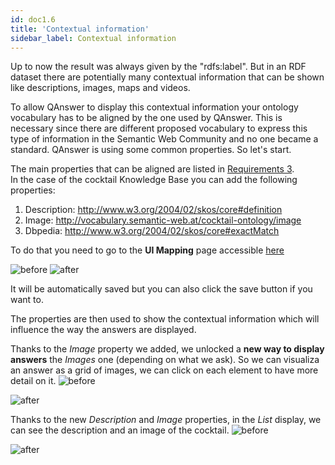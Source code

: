 ```yaml
---
id: doc1.6
title: 'Contextual information'
sidebar_label: Contextual information
---
```



Up to now the result was always given by the "rdfs:label". But in an RDF dataset there are potentially many contextual information that can be shown like
descriptions, images, maps and videos.

To allow QAnswer to display this contextual information your ontology vocabulary has to be aligned by the one used by
QAnswer. This is necessary since there are different proposed vocabulary to express this type of information in the Semantic Web Community and no one became
a standard. QAnswer is using some common properties. So let's start.

The main properties that can be aligned are listed in [Requirements 3](/Requirements/req1.3).<br/>
In the case of the cocktail Knowledge Base you can add the following properties:

1. Description: <http://www.w3.org/2004/02/skos/core#definition>
2. Image: <http://vocabulary.semantic-web.at/cocktail-ontology/image>
3. Dbpedia: <http://www.w3.org/2004/02/skos/core#exactMatch>

To do that you need to go to the **UI Mapping** page accessible [here](https://app.qanswer.ai/qa-systems/uimapping)

<Tabs>
  <TabItem value='b' label='Before'>
    <Image src='/img/newUI/cocktails/desc-img-before.png' alt='before'/>
  </TabItem>

  <TabItem value="a" label="After" default>
    <Image src='/img/newUI/cocktails/desc-img-after.png' alt='after'/>
  </TabItem>
</Tabs>

It will be automatically saved but you can also click the save button if you want to.

The properties are then used to show the contextual information which will influence the way the answers are displayed.

Thanks to the *Image* property we added, we unlocked a **new way to display answers** the *Images* one (depending on what we ask). So we can visualiza an answer as a grid of images, we can click on each element to have more detail on it.
<Tabs>
  <TabItem value='b1' label='Before'>
    <Image src='/img/newUI/cocktails/before-adding-img-mapping.png' alt='before'/>
  </TabItem>

  <TabItem value="a1" label="After" default>
    <Image src='/img/newUI/cocktails/after-adding-img-mapping.png' alt='after'/>
  </TabItem>
</Tabs>

Thanks to the new *Description* and *Image* properties, in the *List* display, we can see the description and an image of the cocktail.
<Tabs>
  <TabItem value='b2' label='Before'>
    <Image src='/img/newUI/cocktails/before-adding-img-dsc.png' alt='before'/>
  </TabItem>

  <TabItem value="a2" label="After" default>
    <Image src='/img/newUI/cocktails/after-adding-img-dsc.png' alt='after'/>
  </TabItem>
</Tabs>

